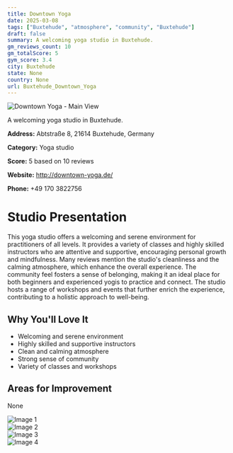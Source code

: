 ```yaml
---
title: Downtown Yoga
date: 2025-03-08
tags: ["Buxtehude", "atmosphere", "community", "Buxtehude"]  
draft: false
summary: A welcoming yoga studio in Buxtehude.
gm_reviews_count: 10
gm_totalScore: 5
gym_score: 3.4
city: Buxtehude
state: None
country: None
url: Buxtehude_Downtown_Yoga
---
```


<div className="aspect-[16/9] relative my-8">
  <img 
    src="https://lh5.googleusercontent.com/p/AF1QipNgm3D0CHsdI2iIDY6f2Dmokid8qCkF0AnP0sWe=w1920-h1080-k-no"
    alt="Downtown Yoga - Main View"
    className="object-cover absolute inset-0 w-full h-full rounded-lg"
  />
</div>

A welcoming yoga studio in Buxtehude.

**Address:** Abtstraße 8, 21614 Buxtehude, Germany

**Category:** Yoga studio

**Score:** 5 based on 10 reviews

**Website:** http://downtown-yoga.de/

**Phone:** +49 170 3822756

# Studio Presentation

This yoga studio offers a welcoming and serene environment for practitioners of all levels. It provides a variety of classes and highly skilled instructors who are attentive and supportive, encouraging personal growth and mindfulness. Many reviews mention the studio's cleanliness and the calming atmosphere, which enhance the overall experience. The community feel fosters a sense of belonging, making it an ideal place for both beginners and experienced yogis to practice and connect. The studio hosts a range of workshops and events that further enrich the experience, contributing to a holistic approach to well-being.

## Why You'll Love It

- Welcoming and serene environment
- Highly skilled and supportive instructors
- Clean and calming atmosphere
- Strong sense of community
- Variety of classes and workshops

## Areas for Improvement

None

<div className="grid grid-cols-1 xl:grid-cols-2 gap-4 my-8">
<div className="aspect-[4/3] relative"><img src="https://lh3.googleusercontent.com/p/AF1QipMZkrSye1neYGDjSx1uXAGNSRSWmDyUUicsVkEX=w1920-h1080-k-no" alt="Image 1" className="object-cover absolute inset-0 w-full h-full rounded-lg" /></div>
<div className="aspect-[4/3] relative"><img src="https://lh5.googleusercontent.com/p/AF1QipNH_rqOn2gncwhdcVCFEXoI4ZPbyzFZMHdjUKUv=w1920-h1080-k-no" alt="Image 2" className="object-cover absolute inset-0 w-full h-full rounded-lg" /></div>
<div className="aspect-[4/3] relative"><img src="https://lh5.googleusercontent.com/p/AF1QipPAWXO4LmnMKVlV6RONRwrAuMvET5RnqX1xkffO=w1920-h1080-k-no" alt="Image 3" className="object-cover absolute inset-0 w-full h-full rounded-lg" /></div>
<div className="aspect-[4/3] relative"><img src="https://lh5.googleusercontent.com/p/AF1QipOBQquaDD8qdAZrneZbi8ELMr4oOg7kArWg83wd=w1920-h1080-k-no" alt="Image 4" className="object-cover absolute inset-0 w-full h-full rounded-lg" /></div>
</div>